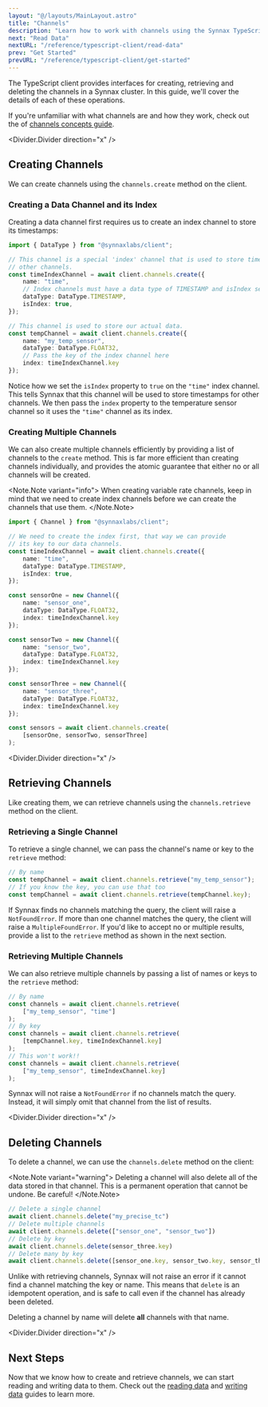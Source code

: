 ```yaml
---
layout: "@/layouts/MainLayout.astro"
title: "Channels"
description: "Learn how to work with channels using the Synnax TypeScript client."
next: "Read Data"
nextURL: "/reference/typescript-client/read-data"
prev: "Get Started"
prevURL: "/reference/typescript-client/get-started"
---
```


The TypeScript client provides interfaces for creating, retrieving and deleting
the channels in a Synnax cluster. In this guide, we'll cover the details of each
of these operations.

If you're unfamiliar with what channels are and how they work, check out the of
[channels concepts guide](/reference/concepts/channels).

<Divider.Divider direction="x" />

## Creating Channels

We can create channels using the `channels.create` method on the client.

### Creating a Data Channel and its Index

Creating a data channel first requires us to create an index channel to store its
timestamps:

```typescript
import { DataType } from "@synnaxlabs/client";

// This channel is a special 'index' channel that is used to store timestamps for
// other channels.
const timeIndexChannel = await client.channels.create({
    name: "time",
    // Index channels must have a data type of TIMESTAMP and isIndex set to true
    dataType: DataType.TIMESTAMP,
    isIndex: true,
});

// This channel is used to store our actual data.
const tempChannel = await client.channels.create({
    name: "my_temp_sensor",
    dataType: DataType.FLOAT32,
    // Pass the key of the index channel here
    index: timeIndexChannel.key
});
```

Notice how we set the `isIndex` property to `true` on the `"time"` index
channel. This tells Synnax that this channel will be used to store timestamps
for other channels. We then pass the `index` property to the temperature sensor
channel so it uses the `"time"` channel as its index.

### Creating Multiple Channels

We can also create multiple channels efficiently by providing a list of channels
to the `create` method. This is far more efficient than creating channels
individually, and provides the atomic guarantee that either no or all channels
will be created.

<Note.Note variant="info">
When creating variable rate channels, keep in mind that we need to create index
channels before we can create the channels that use them.
</Note.Note>

```typescript
import { Channel } from "@synnaxlabs/client";

// We need to create the index first, that way we can provide
// its key to our data channels.
const timeIndexChannel = await client.channels.create({
    name: "time",
    dataType: DataType.TIMESTAMP,
    isIndex: true,
});

const sensorOne = new Channel({
    name: "sensor_one",
    dataType: DataType.FLOAT32,
    index: timeIndexChannel.key
});

const sensorTwo = new Channel({
    name: "sensor_two",
    dataType: DataType.FLOAT32,
    index: timeIndexChannel.key
});

const sensorThree = new Channel({
    name: "sensor_three",
    dataType: DataType.FLOAT32,
    index: timeIndexChannel.key
});

const sensors = await client.channels.create(
    [sensorOne, sensorTwo, sensorThree]
);
```

<Divider.Divider direction="x" />

## Retrieving Channels

Like creating them, we can retrieve channels using the `channels.retrieve` method on
the client.

### Retrieving a Single Channel

To retrieve a single channel, we can pass the channel's name or key to the `retrieve`
method:

```typescript
// By name
const tempChannel = await client.channels.retrieve("my_temp_sensor");
// If you know the key, you can use that too
const tempChannel = await client.channels.retrieve(tempChannel.key);
```

If Synnax finds no channels matching the query, the client will raise a
`NotFoundError`. If more than one channel matches the query, the client will
raise a `MultipleFoundError`. If you'd like to accept no or multiple results,
provide a list to the `retrieve` method as shown in the next section.

### Retrieving Multiple Channels

We can also retrieve multiple channels by passing a list of names or keys to the
`retrieve` method:

```typescript
// By name
const channels = await client.channels.retrieve(
    ["my_temp_sensor", "time"]
);
// By key
const channels = await client.channels.retrieve(
    [tempChannel.key, timeIndexChannel.key]
);
// This won't work!!
const channels = await client.channels.retrieve(
    ["my_temp_sensor", timeIndexChannel.key]
);
```

Synnax will not raise a `NotFoundError` if no channels match the query. Instead,
it will simply omit that channel from the list of results.

<Divider.Divider direction="x" />

## Deleting Channels

To delete a channel, we can use the `channels.delete` method on the client:

<Note.Note variant="warning">
Deleting a channel will also delete all of the data stored in that channel. This
is a permanent operation that cannot be undone. Be careful!
</Note.Note>

```typescript
// Delete a single channel
await client.channels.delete("my_precise_tc")
// Delete multiple channels
await client.channels.delete(["sensor_one", "sensor_two"])
// Delete by key
await client.channels.delete(sensor_three.key)
// Delete many by key
await client.channels.delete([sensor_one.key, sensor_two.key, sensor_three.key])
```

Unlike with retrieving channels, Synnax will not raise an error if it cannot
find a channel matching the key or name. This means that `delete` is an
idempotent operation, and is safe to call even if the channel has already been
deleted.

Deleting a channel by name will delete **all** channels with that name.

<Divider.Divider direction="x" />

## Next Steps

Now that we know how to create and retrieve channels, we can start reading and
writing data to them. Check out the [reading data](read-data) and [writing
data](write-data) guides to learn more.

